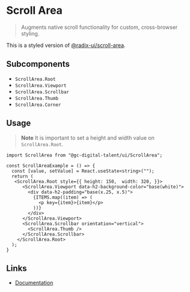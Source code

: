
# Scroll Area

> Augments native scroll functionality for custom, cross-browser styling.

This is a styled version of [@radix-ui/scroll-area](https://www.radix-ui.com/docs/primitives/components/scroll-area).

## Subcomponents

 - `ScrollArea.Root`
 - `ScrollArea.Viewport`
 - `ScrollArea.Scrollbar`
 - `ScrollArea.Thumb`
 - `ScrollArea.Corner`

## Usage

<Story id="components-scrollarea--default" />

> **Note**
> It is important to set a height and width value on `ScrollArea.Root`.

```tsx
import ScrollArea from "@gc-digital-talent/ui/ScrollArea";

const ScrollAreaExample = () => {
  const [value, setValue] = React.useState<string>("");
  return (
   <ScrollArea.Root style={{ height: 150,  width: 320, }}>
      <ScrollArea.Viewport data-h2-background-color="base(white)">
        <div data-h2-padding="base(x.25, x.5)">
          {ITEMS.map((item) => (
            <p key={item}>{item}</p>
          ))}
        </div>
      </ScrollArea.Viewport>
      <ScrollArea.Scrollbar orientation="vertical">
        <ScrollArea.Thumb />
      </ScrollArea.Scrollbar>
    </ScrollArea.Root>
  );
}
```

## Links

 - [Documentation](https://www.radix-ui.com/docs/primitives/components/scroll-area)
